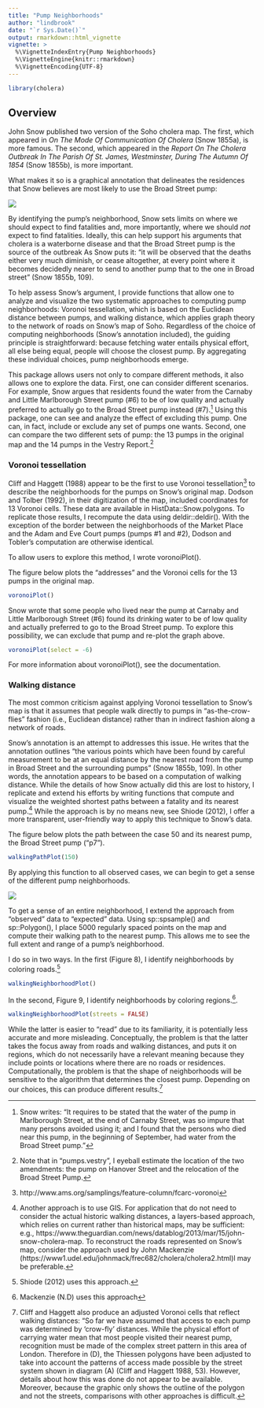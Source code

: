 ```yaml
---
title: "Pump Neighborhoods"
author: "lindbrook"
date: "`r Sys.Date()`"
output: rmarkdown::html_vignette
vignette: >
  %\VignetteIndexEntry{Pump Neighborhoods}
  %\VignetteEngine{knitr::rmarkdown}
  %\VignetteEncoding{UTF-8}
---
```


```r
library(cholera)
```

## Overview

John Snow published two version of the Soho cholera map. The first, which appeared in _On The Mode Of Communication Of Cholera_ (Snow 1855a), is more famous. The second, which appeared in the _Report On The Cholera Outbreak In The Parish Of St. James, Westminster, During The Autumn Of 1854_ (Snow 1855b), is more important.

What makes it so is a graphical annotation that delineates the residences that Snow believes are most likely to use the Broad Street pump:

![](fig12-6.png)

By identifying the pump's neighborhood, Snow sets limits on where we should expect to find fatalities and, more importantly, where we should _not_ expect to find fatalities. Ideally, this can help support his arguments that cholera is a waterborne disease and that the Broad Street pump is the source of the outbreak As Snow puts it: "it will be observed that the deaths either very much diminish, or cease altogether, at every point where it becomes decidedly nearer to send to another pump that to the one in Broad street" (Snow 1855b, 109).

To help assess Snow's argument, I provide functions that allow one to analyze and visualize the two systematic approaches to computing pump neighborhoods: Voronoi tessellation, which is based on the Euclidean distance between pumps, and walking distance, which applies graph theory to the network of roads on Snow's map of Soho. Regardless of the choice of computing neighborhoods (Snow's annotation included), the guiding principle is straightforward: because fetching water entails physical effort, all else being equal, people will choose the closest pump. By aggregating these individual choices, pump neighborhoods emerge.

This package allows users not only to compare different methods, it also allows one to explore the data. First, one can consider different scenarios. For example, Snow argues that residents found the water from the Carnaby and Little Marlborough Street pump (#6) to be of low quality and actually preferred to actually go to the Broad Street pump instead (#7).^[Snow writes: "It requires to be stated that the water of the pump in Marlborough Street, at the end of Carnaby Street, was so impure that many persons avoided using it; and I found that the persons who died near this pump, in the beginning of September, had water from the Broad Street pump."] Using this package, one can see and analyze the effect of excluding this pump. One can, in fact, include or exclude any set of pumps one wants. Second, one can compare the two different sets of pump: the 13 pumps in the original map and the 14 pumps in the Vestry Report.^[Note that in "pumps.vestry", I eyeball estimate the location of the two amendments: the pump on Hanover Street and the relocation of the Broad Street Pump.] 

### Voronoi tessellation

Cliff and Haggett (1988) appear to be the first to use Voronoi tessellation^[http://www.ams.org/samplings/feature-column/fcarc-voronoi] to describe the neighborhoods for the pumps on Snow's original map. Dodson and Tolber (1992), in their digitization of the map, included coordinates for 13 Voronoi cells. These data are available in HistData::Snow.polygons. To replicate those results, I recompute the data using deldir::deldir(). With the exception of the border between the neighborhoods of the Market Place and the Adam and Eve Court pumps (pumps #1 and #2), Dodson and Tobler's computation are otherwise identical.

To allow users to explore this method, I wrote voronoiPlot(). 

The figure below plots the "addresses" and the Voronoi cells for the 13 pumps in the original map.

```r
voronoiPlot()
```

Snow wrote that some people who lived near the pump at Carnaby and Little Marlborough Street (#6) found its drinking water to be of low quality and actually preferred to go to the Broad Street pump. To explore this possibility, we can exclude that pump and re-plot the graph above.

```r
voronoiPlot(select = -6)
```

For more information about voronoiPlot(), see the documentation.

### Walking distance

The most common criticism against applying Voronoi tessellation to Snow's map is that it assumes that people walk directly to pumps in "as-the-crow-flies" fashion (i.e., Euclidean distance) rather than in indirect fashion along a network of roads.

Snow's annotation is an attempt to addresses this issue. He writes that the annotation outlines "the various points which have been found by careful measurement to be at an equal distance by the nearest road from the pump in Broad Street and the surrounding pumps" (Snow 1855b, 109). In other words, the annotation appears to be based on a computation of walking distance. While the details of how Snow actually did this are lost to history, I replicate and extend his efforts by writing functions that compute and visualize the weighted shortest paths between a fatality and its nearest pump.^[Another approach is to use GIS. For application that do not need to consider the actual historic walking distances, a layers-based approach, which relies on current rather than historical maps, may be sufficient: e.g., https://www.theguardian.com/news/datablog/2013/mar/15/john-snow-cholera-map. To reconstruct the roads represented on Snow's map, consider the approach used by John Mackenzie (https://www1.udel.edu/johnmack/frec682/cholera/cholera2.html)l may be preferable.] While the approach is by no means new, see Shiode (2012), I offer a more transparent, user-friendly way to apply this technique to Snow's data.

The figure below plots the path between the case 50 and its nearest pump, the Broad Street pump ("p7").

```r
walkingPathPlot(150)
```

By applying this function to all observed cases, we can begin to get a sense of the different pump neighborhoods.

![](walking.paths.graph8.all.png)

To get a sense of an entire neighborhood, I extend the approach from "observed" data to "expected" data. Using sp::spsample() and sp::Polygon(), I place 5000 regularly spaced points on the map and compute their walking path to the nearest pump. This allows me to see the full extent and range of a pump's neighborhood.

I do so in two ways. In the first (Figure 8), I identify neighborhoods by coloring roads.^[Shiode (2012) uses this approach.] 

```r
walkingNeighborhoodPlot()
```

In the second, Figure 9, I identify neighborhoods by coloring regions.^[Mackenzie (N.D) uses this approach]. 

```r
walkingNeighborhoodPlot(streets = FALSE)
```

While the latter is easier to "read" due to its familiarity, it is potentially less accurate and more misleading. Conceptually, the problem is that the latter takes the focus away from roads and walking distances, and puts it on regions, which do not necessarily have a relevant meaning because they include points or locations where there are no roads or residences. Computationally, the problem is that the shape of neighborhoods will be sensitive to the algorithm that determines the closest pump. Depending on our choices, this can produce different results.^[Cliff and Haggett also produce an adjusted Voronoi cells that reflect walking distances: "So far we have assumed that access to each pump was determined by 'crow-fly' distances. While the physical effort of carrying water mean that most people visited their nearest pump, recognition must be made of the complex street pattern in this area of London. Therefore in (D), the Thiessen polygons have been adjusted to take into account the patterns of access made possible by the street system shown in diagram (A) (Cliff and Haggett 1988, 53). However, details about how this was done do not appear to be available. Moreover, because the graphic only shows the outline of the polygon and not the streets, comparisons with other approaches is difficult.]
